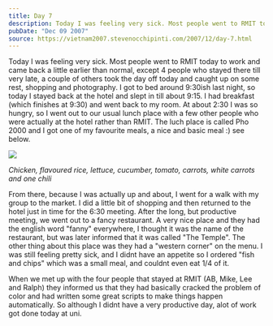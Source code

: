 ```yaml
---
title: Day 7
description: Today I was feeling very sick. Most people went to RMIT today to work and came back a little earlier than normal, except 4 people who stayed...
pubDate: "Dec 09 2007"
source: https://vietnam2007.stevenocchipinti.com/2007/12/day-7.html
---
```



Today I was feeling very sick. Most people went to RMIT today to work and came back a little earlier than normal, except 4 people who stayed there till very late, a couple of others took the day off today and caught up on some rest, shopping and photography. I got to bed around 9:30ish last night, so today I stayed back at the hotel and slept in till about 9:15. I had breakfast (which finishes at 9:30) and went back to my room. At about 2:30 I was so hungry, so I went out to our usual lunch place with a few other people who were actually at the hotel rather than RMIT. The luch place is called Pho 2000 and I got one of my favourite meals, a nice and basic meal :) see below.

<Img originalAspectRatio src="2007-vietnam-cambodia/oapzfquqqet7qvlsgjbq.jpg" />

_Chicken, flavoured rice, lettuce, cucumber, tomato, carrots, white carrots and one chili_

From there, because I was actually up and about, I went for a walk with my group to the market. I did a little bit of shopping and then returned to the hotel just in time for the 6:30 meeting. After the long, but productive meeting, we went out to a fancy restaurant. A very nice place and they had the english word "fanny" everywhere, I thought it was the name of the restaurant, but was later informed that it was called "The Temple". The other thing about this place was they had a "western corner" on the menu. I was still feeling pretty sick, and I didnt have an appetite so I ordered "fish and chips" which was a small meal, and couldnt even eat 1/4 of it.

When we met up with the four people that stayed at RMIT (AB, Mike, Lee and Ralph) they informed us that they had basically cracked the problem of color and had written some great scripts to make things happen automatically. So although I didnt have a very productive day, alot of work got done today at uni.
